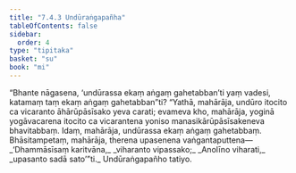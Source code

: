 ```yaml
---
title: "7.4.3 Undūraṅgapañha"
tableOfContents: false
sidebar:
  order: 4
type: "tipitaka"
basket: "su"
book: "mi"
---
```



<DynamicBreadcrumb />

<Division number="257" book="mi" bookNo="28">

<Paragraph number="1843" book="mi">
“Bhante nāgasena, ‘undūrassa ekaṃ aṅgaṃ gahetabban’ti yaṃ vadesi, katamaṃ taṃ ekaṃ aṅgaṃ gahetabban”ti? “Yathā, mahārāja, undūro itocito ca vicaranto āhārūpāsīsako yeva carati; evameva kho, mahārāja, yoginā yogāvacarena itocito ca vicarantena yoniso manasikārūpāsīsakeneva bhavitabbaṃ. Idaṃ, mahārāja, undūrassa ekaṃ aṅgaṃ gahetabbaṃ. Bhāsitampetaṃ, mahārāja, therena upasenena vaṅgantaputtena—
</Paragraph>

<Paragraph number="1844" type="verses" book="mi">
_‘Dhammāsīsaṃ karitvāna,_  
_viharanto vipassako;_  
_Anolīno viharati,_  
_upasanto sadā sato’”ti._  


</Paragraph>
</Division>

<Paragraph number="1845" type="center" book="mi">
Undūraṅgapañho tatiyo.
</Paragraph>